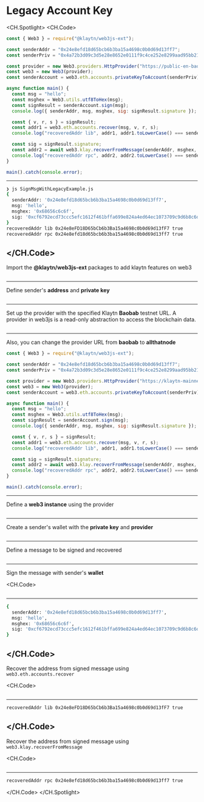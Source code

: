 # Legacy Account Key

<CH.Spotlight>
<CH.Code>

```js SignMsgWithLegacyExample.js
const { Web3 } = require("@klaytn/web3js-ext");

const senderAddr = "0x24e8efd18d65bcb6b3ba15a4698c0b0d69d13ff7";
const senderPriv = "0x4a72b3d09c3d5e28e8652e0111f9c4ce252e8299aad95bb219a38eb0a3f4da49";

const provider = new Web3.providers.HttpProvider("https://public-en-baobab.klaytn.net");
const web3 = new Web3(provider);
const senderAccount = web3.eth.accounts.privateKeyToAccount(senderPriv);

async function main() {
  const msg = "hello";
  const msghex = Web3.utils.utf8ToHex(msg);
  const signResult = senderAccount.sign(msg);
  console.log({ senderAddr, msg, msghex, sig: signResult.signature });

  const { v, r, s } = signResult;
  const addr1 = web3.eth.accounts.recover(msg, v, r, s);
  console.log("recoveredAddr lib", addr1, addr1.toLowerCase() === senderAddr);

  const sig = signResult.signature;
  const addr2 = await web3.klay.recoverFromMessage(senderAddr, msghex, sig, "latest");
  console.log("recoveredAddr rpc", addr2, addr2.toLowerCase() === senderAddr);
}

main().catch(console.error);
```

---

```zsh output
❯ js SignMsgWithLegacyExample.js
{
  senderAddr: '0x24e8efd18d65bcb6b3ba15a4698c0b0d69d13ff7',
  msg: 'hello',
  msghex: '0x68656c6c6f',
  sig: '0xcf6792ecd73ccc5efc1612f461bffa699e824a4ed64ec1073709c9d6b8c6daf608060326371544811e2015398f7e48ad839e1f3c551e8cb7c3c82f10d226bd671b'
}
recoveredAddr lib 0x24e8eFD18D65bCb6b3Ba15a4698c0b0d69d13fF7 true
recoveredAddr rpc 0x24e8efd18d65bcb6b3ba15a4698c0b0d69d13ff7 true
```

## </CH.Code>

Import the **@klaytn/web3js-ext** packages to add klaytn features on web3

```js SignMsgWithLegacyExample.js focus=1

```

---

Define sender's **address** and **private key**

```js SignMsgWithLegacyExample.js focus=3:4

```

---

Set up the provider with the specified Klaytn **Baobab** testnet URL. A provider in web3js is a read-only abstraction to access the blockchain data.

```js SignMsgWithLegacyExample.js focus=6

```

---

Also, you can change the provider URL from **baobab** to **allthatnode**

```js SignMsgWithLegacyExample.js focus=6
const { Web3 } = require("@klaytn/web3js-ext");

const senderAddr = "0x24e8efd18d65bcb6b3ba15a4698c0b0d69d13ff7";
const senderPriv = "0x4a72b3d09c3d5e28e8652e0111f9c4ce252e8299aad95bb219a38eb0a3f4da49";

const provider = new Web3.providers.HttpProvider("https://klaytn-mainnet.g.allthatnode.com/full/evm");
const web3 = new Web3(provider);
const senderAccount = web3.eth.accounts.privateKeyToAccount(senderPriv);

async function main() {
  const msg = "hello";
  const msghex = Web3.utils.utf8ToHex(msg);
  const signResult = senderAccount.sign(msg);
  console.log({ senderAddr, msg, msghex, sig: signResult.signature });

  const { v, r, s } = signResult;
  const addr1 = web3.eth.accounts.recover(msg, v, r, s);
  console.log("recoveredAddr lib", addr1, addr1.toLowerCase() === senderAddr);

  const sig = signResult.signature;
  const addr2 = await web3.klay.recoverFromMessage(senderAddr, msghex, sig, "latest");
  console.log("recoveredAddr rpc", addr2, addr2.toLowerCase() === senderAddr);
}

main().catch(console.error);
```

---

Define a **web3 instance** using the provider

```js SignMsgWithLegacyExample.js focus=7

```

---

Create a sender's wallet with the **private key** and **provider**

```js SignMsgWithLegacyExample.js focus=8

```

---

Define a message to be signed and recovered

```js SignMsgWithLegacyExample.js focus=11

```

---

Sign the message with sender's **wallet**

<CH.Code>
```js SignMsgWithLegacyExample.js focus=12:14

````
---

```zsh output
{
  senderAddr: '0x24e8efd18d65bcb6b3ba15a4698c0b0d69d13ff7',
  msg: 'hello',
  msghex: '0x68656c6c6f',
  sig: '0xcf6792ecd73ccc5efc1612f461bffa699e824a4ed64ec1073709c9d6b8c6daf608060326371544811e2015398f7e48ad839e1f3c551e8cb7c3c82f10d226bd671b'
}
````

## </CH.Code>

Recover the address from signed message using `web3.eth.accounts.recover`

<CH.Code>
```js SignMsgWithLegacyExample.js focus=16:18

````

---
```zsh output
recoveredAddr lib 0x24e8eFD18D65bCb6b3Ba15a4698c0b0d69d13fF7 true
````

## </CH.Code>

Recover the address from signed message using `web3.klay.recoverFromMessage`

<CH.Code>
```js SignMsgWithLegacyExample.js focus=20:22

````
---
```zsh output
recoveredAddr rpc 0x24e8efd18d65bcb6b3ba15a4698c0b0d69d13ff7 true
````

</CH.Code>
</CH.Spotlight>
